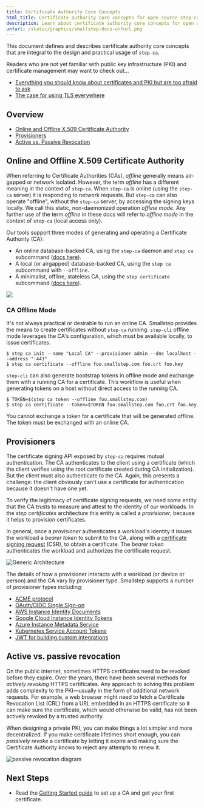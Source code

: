 ```yaml
---
title: Certificate Authority Core Concepts
html_title: Certificate authority core concepts for open source step-ca
description: Learn about certificate authority core concepts for open source step-ca
unfurl: /static/graphics/smallstep-docs-unfurl.png
---
```



This document defines and describes certificate authority core concepts that are integral to the design
and practical usage of `step-ca`.

Readers who are not yet familiar with public key infrastructure (PKI) and 
certificate management may want to check out...

- [Everything you should know about certificates and PKI but are too afraid to ask](https://smallstep.com/blog/everything-pki/)
- [The case for using TLS everywhere](https://smallstep.com/blog/use-tls/)

## Overview

- [Online and Offline X.509 Certificate Authority](#online-and-offline-x509-certificate-authority)
- [Provisioners](#provisioners)
- [Active vs. Passive Revocation](#active-vs-passive-revocation)

## Online and Offline X.509 Certificate Authority

When referring to Certificate Authorities (CAs), _offline_ generally means
air-gapped or network isolated. However, the term _offline_ has a different
meaning in the context of `step-ca`. When `step-ca` is online (using the
`step-ca` server) it is responding to network requests. But `step-ca` can
also operate "offline", without the `step-ca` server, by accessing the signing
keys locally. We call this static, non-daemonized operation _offline mode_. Any
further use of the term _offline_ in these docs will refer to _offline mode_ in
the context of `step-ca` (local access only).

Our tools support three modes of generating and operating a Certificate Authority (CA):
* An online database-backed CA, using the `step-ca` daemon and `step ca` subcommand ([docs here][stateful-ca]).
* A local (or airgapped) database-backed CA, using the `step ca` subcommand with `--offline`.
* A minimalist, offline, stateless CA, using the `step certificate` subcommand
  ([docs here][stateless-ca]).

![](../../../static/images/cas-three-ways.png)

[stateless-ca]: /docs/step-cli/basic-crypto-operations#run-an-offline-x509-certificate-authority
[stateful-ca]: /docs/step-ca/getting-started

### CA Offline Mode

It's not always practical or desirable to run an online CA.
Smallstep provides the means to create certificates without `step-ca` running.
`step-cli` offline mode leverages the CA's configuration, which must be available locally, to issue certificates.

```shell-session nocopy
$ step ca init --name "Local CA" --provisioner admin --dns localhost --address ":443"
$ step ca certificate --offline foo.smallstep.com foo.crt foo.key
```

`step-cli` can also generate bootstrap tokens in offline mode and exchange them with a running CA for a certificate.
This workflow is useful when generating tokens on a host without direct access to the running CA.

```shell-session nocopy
$ TOKEN=$(step ca token --offline foo.smallstep.com) 
$ step ca certificate --token=$TOKEN foo.smallstep.com foo.crt foo.key
```

<Alert severity="info">
You cannot exchange a token for a certificate that will be generated offline.
The token must be exchanged with an online CA.
</Alert>

## Provisioners

The certificate signing API exposed by `step-ca` requires mutual
authentication. The CA authenticates to the client using a certificate (which
the client verifies using the root certificate created during CA initialization). 
But the client must also authenticate to the CA. Again, this
presents a challenge: the client obviously can't use a certificate for
authentication because it doesn't have one yet.

To verify the legitimacy of certificate signing requests, we need some entity
that the CA trusts to measure and attest to the identity of our workloads. In
the _step certificates_ architecture this entity is called a _provisioner_,
because it helps to provision certificates.

In general, once a _provisioner_ authenticates a workload's identity it issues
the workload a _bearer token_ to submit to the CA, along with a [certificate
signing
request](https://smallstep.com/blog/everything-pki.html#certificate-signing-requests
'CSR') (CSR), to obtain a certificate. The _bearer token_ authenticates the
workload and authorizes the certificate request.

![Generic Architecture](https://i.imgur.com/zH4RYEj.png 'Generic Architecture')

The details of how a provisioner interacts with a workload (or device or
person) and the CA vary by provisioner type. Smallstep supports a number of
provisioner types including:

- [ACME protocol](/docs/step-ca/configuration#acme)
- [OAuth/OIDC Single Sign-on](/docs/step-ca/configuration#oauthoidc-single-sign-on)
- [AWS Instance Identity Documents](/docs/step-ca/configuration#aws)
- [Google Cloud Instance Identity Tokens](/docs/step-ca/configuration#gcp)
- [Azure Instance Metadata Service](/docs/step-ca/configuration#azure) 
- [Kubernetes Service Account Tokens](/docs/step-ca/configuration#k8ssa-kubernetes-service-account) 
- [JWT for building custom integrations](/docs/step-ca/configuration#jwt)

## Active vs. passive revocation

On the public internet, sometimes HTTPS certificates need to be revoked before
they expire. Over the years, there have been several methods for _actively
revoking_ HTTPS certificates. Any approach to solving this problem adds
complexity to the PKI—usually in the form of additional network requests. For
example, a web browser might need to fetch a Certificate Revocation List (CRL)
from a URL embedded in an HTTPS certificate so it can make sure the
certificate, which would otherwise be valid, has not been actively revoked by
a trusted authority.

When designing a private PKI, you can make things a lot simpler and more
decentralized. If you make certificate lifetimes short enough, you can
_passively revoke_ a certificate by letting it expire and making sure the
Certificate Authority knows to reject any attempts to renew it.

![passive revocation diagram](../../../static/images/passive-revocation.png)

## Next Steps

- Read the [Getting Started guide](/docs/step-ca/getting-started) to set up a CA and get your first certificate.
